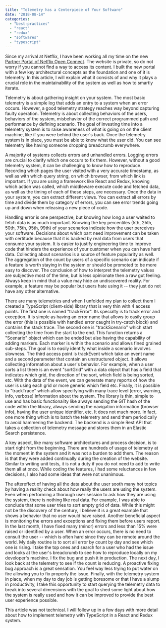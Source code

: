 ```yaml
---
title: "Telemetry has a Centerpiece of Your Software"
date: "2018-08-14"
categories: 
  - "best-practices"
  - "react"
  - "redux"
  - "softwares"
  - "typescript"
---
```


Since my arrival at Netflix, I have been working all my time on the new [Partner Portal of Netflix Open Connect](https://openconnect.netflix.com/en/partner-portal/). The website is private, so do not worry if you cannot find a way to access its content. I built the new portal with a few key architectural concepts as the foundation and one of it is telemetry. In this article, I will explain what it consists of and why it plays a crucial role in the maintainability of the system as well as how to smartly iterate.

Telemetry is about gathering insight on your system. The most basic telemetry is a simple log that adds an entry to a system when an error occurs. However, a good telemetry strategy reaches way beyond capturing faulty operation. Telemetry is about collecting behaviors of the users, behaviors of the system, misbehavior of the correct programmed path and performance by defining scenario. The goal of investing time into a telemetry system is to raise awareness of what is going on on the client machine, like if you were behind the user's back. Once the telemetry system is in place, you must be able to know what the user did. You can see telemetry like having someone dropping breadcrumb everywhere.

A majority of systems collects errors and unhandled errors. Logging errors are crucial to clarify which one occurs to fix them. However, without a good telemetry system, it can be challenging to know how to reproduce. Recording which pages the user visited with a very accurate timestamp, as well as with which query string, on which browser, from which link is important. If you are using a framework like React and Redux, knowing which action was called, which middleware execute code and fetched data, as well as the timing of each of these steps, are necessary. Once the data in your system, you can extract different views. You can extract all errors by time and divide them by category of errors, you can see error trends going up and down when releasing a new piece of code.

Handling error is one perspective, but knowing how long a user waited to fetch data is as much important. Knowing the key percentiles (5th, 25th, 50th, 75th, 95th, 99th) of your scenarios indicate how the user perceives your software. Decisions about which part need improvement can be taken with certitude because that it is backed by real data from users that consume your system. It is easier to justify engineering time to improve code that hinders the experience of your customer when you can have hard data. Collecting about scenarios is a source of feature popularity as well. The aggregation of the count by users of a specific scenario can indicate if a feature is worth staying in the system or should be promoted to be more easy to discover. The conclusion of how to interpret the telemetry values are subjective most of the time, but is less opinionate then a raw gut feeling. Always keep in mind that a value may hide an undiscovered reality. For example, a feature may be popular but users hate using it -- they just do not have any other alternative.

There are many telemetries and when I unfolded my plan to collect them I created a TypeScript (client-side) library that is very thin with 4 access points. The first one is named "trackError". Its specialty is to track error and exception. It is simple as having an error name that allows to easily group the error (this is possible with handled error caught in try-catch block) and contains the stack trace. The second one is "trackScenario" which start collecting the time from the start to the end. This function returns a "Scenario" object which can be ended but also having the capability of adding markers. Each marker is within the scenario and allows fined grained sub-steps. The goal is to easily identify what inside a scenario involves slowness. The third access point is trackEvent which take an event name and a second parameter that contain an unstructured object. It allows collecting information about a user's behavior. For example, when a user sorts a list there is an event "sortGrid" with a data object that has a field that indicates which grid, the direction of the sort, which field is being sorted, etc. With the data of the event, we can generate many reports of how the user is using each grid or more generic which field etc. Finally, it is possible to "trackTrace" which allow specifying with many trace level (error, warning, info, verbose) information about the system. The library is thin, simple to use and has basic functionality like always sending the GIT hash of the code within the library, always sending the navigation information (browser info), having the user unique identifier, etc. It does not much more. In fact, one more thing which is to batch the telemetry and send them periodically to avoid hammering the backend. The backend is a simple Rest API that takes a collection of telemetry message and stores them in an Elastic Search persistence.

A key aspect, like many software architectures and process decision, is to start right from the beginning. There are hundreds of usage of telemetry at the moment in the system and it was not a burden to add them. The reason is that they were added continually during the creation of the website. Similar to writing unit tests, it is not a duty if you do not need to add to write them all at once. While coding the features, I had some reluctances in few decisions, I also had some ideas that were not unanimous.

The aftereffect of having all the data about the user sooth many hot topics by having a reality check about how really the users are using the system. Even when performing a thorough user session to ask how they are using the system, there is nothing like real data. For example, I was able to conclude that some user tries to sort empty grid of data. While this might not be the discovery of the century, I believe it is a great example that shows a behavior that no user would have raised. Another beneficial aspect is monitoring the errors and exceptions and fixing them before users report. In the last month, I have fixed many (minor) errors and less than 15% were raised or identified by a user. When an error occurs, there is no need to consult the user -- which is often hard since they can be remote around the world. My daily routine is to sort all error by count by day and see which one is rising. I take the top ones and search for a user who had the issue and looks at the user's breadcrumb to see how to reproduce locally on my developer's machine. I fix the bug and push it in production. The next day, I look back at the telemetry to see if the count is reducing. A proactive fixing bug approach is a great sensation. You feel way less trying to put water on fire allowing you to fix properly the issue. Finally, with the telemetry system in place, when my day to day job is getting boresome or that I have a slump in productivity, I take this opportunity to start querying the telemetry data to break into several dimensions with the goal to shed some light about how the system is really used and how it can be improved to provide the best user experience possible.

This article was not technical. I will follow up in a few days with more detail about how to implement telemetry with TypeScript in a React and Redux system.
